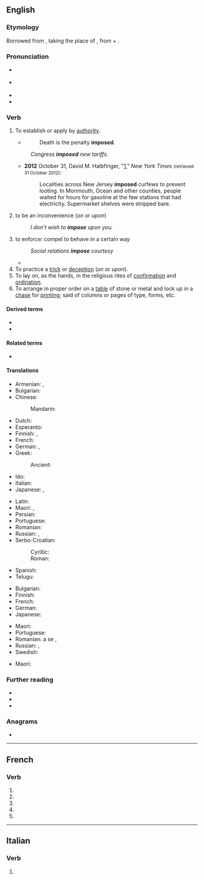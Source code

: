 {{also|imposé}}
==English==

===Etymology===
Borrowed from {{bor|en|frm|imposer||to lay on, impose}}, taking the place of {{der|en|la|imponere||to lay on, impose}}, from {{m|la|in||on, upon}} + {{m|la|ponere||to put place}}.

===Pronunciation===
* {{a|GA}} {{IPA|en|/ɪmˈpoʊz/}}
* {{a|RP}} {{IPA|en|/ɪmˈpəʊz/}}
* {{audio|en|en-us-impose.ogg|Audio (US)}}
* {{rhymes|en|əʊz}}

===Verb===
{{en-verb|impos}}

# {{lb|en|transitive}} To establish or apply by [[authority]].
#* {{rfdate||and other bibliographic particulars, eg, title of work, page, url, full name of author}} {{w|John Milton}}
#*: Death is the penalty '''imposed'''.
#: ''Congress '''imposed''' new tariffs.''
#* '''2012''' October 31, David M. Halbfinger, "[http://www.nytimes.com/2012/11/01/nyregion/new-jersey-continues-to-cope-with-hurricane-sandy.html?hp]," ''New York Times'' <small>(retrieved 31 October 2012)</small>:
#*: Localities across New Jersey '''imposed''' curfews to prevent looting. In Monmouth, Ocean and other counties, people waited for hours for gasoline at the few stations that had electricity. Supermarket shelves were stripped bare.
# {{lb|en|intransitive}} to be an inconvenience (''on'' or ''upon'')
#: ''I don't wish to '''impose''' upon you.''
# to enforce: compel to behave in a certain way
#: ''Social relations '''impose''' courtesy''
#* {{quote-journal|en| date=December 10, 2011| author=Arindam Rej| title=Norwich 4 - 2 Newcastle| work=BBC Sport| url=http://news.bbc.co.uk/sport2/hi/football/eng_prem/16015486.stm| passage=Norwich soon began '''imposing''' themselves on that patched-up defence with Holt having their best early chance, only to see it blocked by Simpson.}}
# To practice a [[trick]] or [[deception]] (''on'' or ''upon'').
# To lay on, as the hands, in the religious rites of [[confirmation]] and [[ordination]].
# To arrange in proper order on a [[table]] of stone or metal and lock up in a [[chase]] for [[print]]ing; said of columns or pages of type, forms, etc.

====Derived terms====
* {{l|en|imposure}}
* {{l|en|superimpose}}

====Related terms====
* {{l|en|imposition}}

====Translations====
{{trans-top|to establish or apply by authority}}
* Armenian: {{t+|hy|պարտադրել}}, {{t|hy|վզին փաթաթել}} {{qualifier|informal}}
* Bulgarian: {{t+|bg|налагам}}
* Chinese:
*: Mandarin: {{t+|cmn|强加|sc=Hani}}
* Dutch: {{t+|nl|opleggen}}
* Esperanto: {{t|eo|imponi}}
* Finnish: {{t+|fi|määrätä}}, {{t+|fi|säätää}}
* French: {{t+|fr|imposer}}
* German: {{t|de|auferlegen}}, {{t+|de|aufzwingen}}
* Greek:
*: Ancient: {{t|grc|ἐπιτίθημι}}
* Ido: {{t+|io|aplikar}}
* Italian: {{t+|it|imporre}}
* Japanese: {{t|ja|強要する|tr=きょうようする, kyōyō-suru|sc=Jpan}}, {{t+|ja|強いる|tr=しいる, shiiru|sc=Jpan}}
{{trans-mid}}
* Latin: {{t|la|impōnō}}
* Maori: {{t|mi|uruhi}}, {{t|mi|whakaeke}}
* Persian: {{t|fa|برنهادن|tr=barnehâdan}}
* Portuguese: {{t+|pt|impor}}
* Romanian: {{t+|ro|impune}}
* Russian: {{t+|ru|облага́ть}}, {{t+|ru|налага́ть}}
* Serbo-Croatian:
*: Cyrillic: {{t|sh|наметнути}}
*: Roman: {{t+|sh|nametnuti}}
* Spanish: {{t+|es|imponer}}
* Telugu: {{t+|te|విధించు}}
{{trans-bottom}}

{{trans-top|to be an inconvenience}}
* Bulgarian: {{t|bg|натрапвам се}}
* Finnish: {{t|fi|[[olla]] [[rasituksena]]}}
* French: {{t|fr|imposer|alt=s'imposer}}
* German: {{t|de|auferlegen}}
* Japanese: {{t+|ja|課す|tr=かす, kasu|sc=Jpan}}
{{trans-mid}}
* Maori: {{t|mi|māminga}}
* Portuguese: {{t+|pt|abusar}}
* Romanian: a se {{t+|ro|impune}}, {{t+|ro|dicta}}
* Russian: {{t+|ru|навязыва́ться|impf}} {{qualifier|intransitive}}, {{t+|ru|навяза́ться|pf}} {{qualifier|intransitive}}
* Swedish: {{t|sv|vara till besvär}}
{{trans-bottom}}

{{trans-top|to enforce: compel to behave in a certain way}}
* Maori: {{t|mi|uruhi}}
{{trans-mid}}
{{trans-bottom}}

===Further reading===
* {{R:Webster 1913}}
* {{R:Century 1911}}
* {{R:OneLook}}

===Anagrams===
* {{anagrams|en|a=eimops|mopies|pomeis}}

----

==French==

===Verb===
{{head|fr|verb form}}

# {{inflection of|fr|imposer||1|s|pres|indc}}
# {{inflection of|fr|imposer||3|s|pres|indc}}
# {{inflection of|fr|imposer||1|s|pres|subj}}
# {{inflection of|fr|imposer||3|s|pres|subj}}
# {{inflection of|fr|imposer||2|s|impr}}

----

==Italian==

===Verb===
{{head|it|verb form}}

# {{inflection of|it|imporre||3|s|phis}}